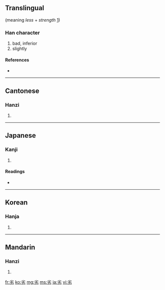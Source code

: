{{also|劣}}
==Translingual==
{{Han compound|少|力|c1=p|c2=s|ls=psc}} (meaning ''less'' + ''strength'' [http://www.zhongwen.com/d/166/x72.htm])
===Han character===
{{Han char|rn=19|rad=力|as=04|sn=6|four=9042<sub>7</sub>|canj=火竹大尸 (FHKS)}}

# bad, inferior
# slightly

====References====
* {{Han ref|kx=0146.170|dkj=02302|dj=0330.060|hdz=10367.050|uh=52A3|ud=21155|bh=A648|bd=42568}}

----

==Cantonese==

===Hanzi===
{{yue-hanzi|jyut=|y=lyut3}}

# {{defn|Cantonese}}

----

==Japanese==

===Kanji===
{{ja-kanji|grade=c|rs=力04}}

# {{defn|Japanese}}

====Readings====
* {{ja-readings|on=[[れつ]] (retsu)|kun=[[おとる]] (otoru)}}

----

==Korean==

===Hanja===
{{ko-hanja|hangeul=렬|rv=ryeol|mr=ryŏl}}

# {{defn|Korean}}

----

==Mandarin==

===Hanzi===
{{cmn-hanzi|pin=[[liè]] ([[lie4]])|wg=lieh<sup>4</sup>}}

# {{defn|Mandarin}}

[[fr:劣]]
[[ko:劣]]
[[mg:劣]]
[[ms:劣]]
[[ja:劣]]
[[vi:劣]]